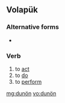 ==Volapük==

===Alternative forms===
* {{l|vo|dunoyn}}

===Verb===
{{infl|vo|verb}}

# to [[act]] 
# to [[do]] 
# to [[perform]]

[[mg:dunön]]
[[vo:dunön]]